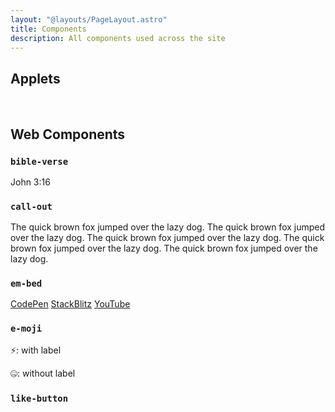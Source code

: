 ```yaml
---
layout: "@layouts/PageLayout.astro"
title: Components
description: All components used across the site
---
```



## Applets

<Counter client:visible />

<br />

<CVP client:visible />

## Web Components

### `bible-verse`

<bible-verse>John 3:16</bible-verse>

### `call-out`

<call-out type="check">The quick brown fox jumped over the lazy dog.</call-out>
<call-out type="error">The quick brown fox jumped over the lazy dog.</call-out>
<call-out type="info">The quick brown fox jumped over the lazy dog.</call-out>
<call-out type="warn">The quick brown fox jumped over the lazy dog.</call-out>
<call-out type="wave">The quick brown fox jumped over the lazy dog.</call-out>

### `em-bed`

<em-bed><a href="https://codepen.io/SeanMcP/pen/RmWJvV">CodePen</a></em-bed>
<em-bed><a href="https://stackblitz.com/edit/withastro-astro-eryebq?embed=1&file=README.md">StackBlitz</a></em-bed>
<em-bed><a href="https://www.youtube.com/watch?v=vJyCPm8-U4c">YouTube</a></em-bed>

### `e-moji`

<e-moji label="zap">⚡️</e-moji>: with label

<e-moji>🤐</e-moji>: without label

### `like-button`

<like-button></like-button>
